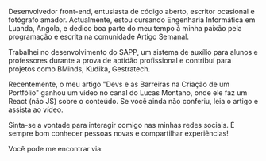 
<Title>Otoniel Emanuel</Title>

<LineBreak />

Desenvolvedor front-end, entusiasta de código aberto, escritor ocasional e fotógrafo amador. Actualmente, estou cursando Engenharia Informática em Luanda, Angola, e dedico boa parte do meu tempo à minha paixão pela programação e escrita na comunidade <Links olink="https://www.facebook.com/artigosemanal">Artigo Semanal</Links>. 
<LineBreak />

Trabalhei no desenvolvimento do <Links olink="https://www.linkedin.com/posts/euotiniel_ol%C3%A1-entusiastas-da-inova%C3%A7%C3%A3o-eu-otoniel-activity-7105292648080404480-XaZI?utm_source=share&utm_medium=member_desktop">SAPP</Links>, um sistema de auxílio para alunos e professores durante a prova de aptidão profissional e contribuí para projetos como <Links olink="https://bminds.ao/">BMinds</Links>, <Links olink="https://kudikadigital.com/">Kudika</Links>, <Links olink="https://www.linkedin.com/showcase/b2b-sales-marketing-forum-ao/">Gestratech</Links>.

<LineBreak />

Recentemente, o meu artigo "Devs e as Barreiras na Criação de um Portfólio" ganhou um vídeo no canal do <Links olink="https://twitter.com/lucas_montano">Lucas Montano</Links>, onde ele faz um React (não JS) sobre o conteúdo. Se você ainda não conferiu, leia o <Links olink="/blog/1.article-devs-e-as-barreiras-na-criacao-de-um-portfolio">artigo</Links> e assista ao <Links olink="https://www.youtube.com/watch?v=teU_RL7QOT4&t=15s">vídeo</Links>.

<LineBreak />

Sinta-se a vontade para interagir comigo nas minhas redes sociais. É sempre bom conhecer pessoas novas e compartilhar experiências!

<LineBreak />

Você pode me encontrar via:

<LineBreak />

<Sicial />